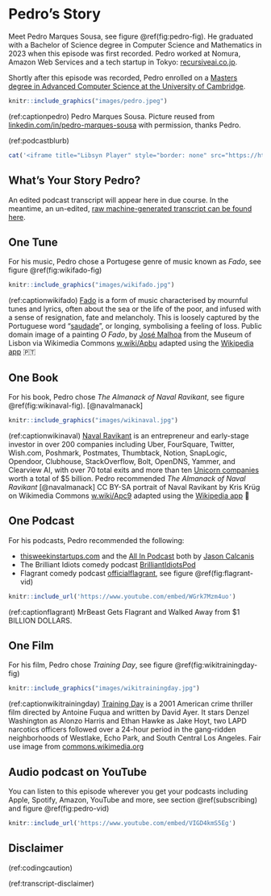 # Pedro's Story {#pedro}

Meet Pedro Marques Sousa, see figure \@ref(fig:pedro-fig). He graduated with a Bachelor of Science degree in Computer Science and Mathematics in 2023 when this episode was first recorded. Pedro worked at Nomura, Amazon Web Services and a tech startup in Tokyo: [recursiveai.co.jp](https://recursiveai.co.jp/en/).

Shortly after this episode was recorded, Pedro enrolled on a [Masters degree in Advanced Computer Science at the University of Cambridge](https://www.postgraduate.study.cam.ac.uk/courses/directory/cscsmpacs).

```r
knitr::include_graphics("images/pedro.jpeg")
```
(ref:captionpedro) Pedro Marques Sousa. Picture reused from [linkedin.com/in/pedro-marques-sousa](https://www.linkedin.com/in/pedro-marques-sousa) with permission, thanks Pedro.

(ref:podcastblurb)


```r
cat('<iframe title="Libsyn Player" style="border: none" src="https://html5-player.libsyn.com/embed/episode/id/27355647/height/90/theme/custom/thumbnail/yes/direction/forward/render-playlist/no/custom-color/000000/" height="90" width="100%" scrolling="no"  allowfullscreen="" webkitallowfullscreen="true" mozallowfullscreen="true" allowfullscreen="true" msallowfullscreen="true" style="border: none;"></iframe>')
```


## What's Your Story Pedro? {#pedro-story}

An edited podcast transcript will appear here in due course. In the meantime, an un-edited, [raw machine-generated transcript can be found here](https://github.com/dullhunk/cdyf/blob/master/raw-transcript-pedro.md).


## One Tune {#pedro-tune}

For his music, Pedro chose a Portugese genre of music known as *Fado*, see figure \@ref(fig:wikifado-fig)

```r
knitr::include_graphics("images/wikifado.jpg")
```


(ref:captionwikifado) [Fado](https://en.wikipedia.org/wiki/Fado) is a form of music characterised by mournful tunes and lyrics, often about the sea or the life of the poor, and infused with a sense of resignation, fate and melancholy. This is loosely captured by the Portuguese word “[saudade](https://en.wikipedia.org/wiki/Saudade)”, or longing, symbolising a feeling of loss. Public domain image of a painting *O Fado*, by [José Malhoa](https://en.wikipedia.org/wiki/Jos%C3%A9_Malhoa) from the Museum of Lisbon via Wikimedia Commons [w.wiki/Apbu](https://w.wiki/Apbu) adapted using the [Wikipedia app](https://apps.apple.com/us/app/wikipedia/id324715238) 🇵🇹



## One Book {#pedro-book}

For his book, Pedro chose *The Almanack of Naval Ravikant*, see figure \@ref(fig:wikinaval-fig). [@navalmanack]

```r
knitr::include_graphics("images/wikinaval.jpg")
```

(ref:captionwikinaval) [Naval Ravikant](https://en.wikipedia.org/wiki/Naval_Ravikant) is an entrepreneur and early-stage investor in over 200 companies including Uber, FourSquare, Twitter, Wish.com, Poshmark, Postmates, Thumbtack, Notion, SnapLogic, Opendoor, Clubhouse, StackOverflow, Bolt, OpenDNS, Yammer, and Clearview AI, with over 70 total exits and more than ten [Unicorn companies](https://en.wikipedia.org/wiki/Unicorn_(finance)) worth a total of $5 billion. Pedro recommended *The Almanack of Naval Ravikant* [@navalmanack] CC BY-SA portrait of Naval Ravikant by Kris Krüg on Wikimedia Commons [w.wiki/Apc9](https://w.wiki/Apc9) adapted using the [Wikipedia app](https://apps.apple.com/us/app/wikipedia/id324715238) 


## One Podcast {#pedro-podcast}

For his podcasts, Pedro recommended the following:

* [thisweekinstartups.com](https://thisweekinstartups.com/) and the [All In Podcast](https://www.youtube.com/@allin) both by [Jason Calcanis](https://en.wikipedia.org/wiki/Jason_Calacanis)
* The Brilliant Idiots comedy podcast [BrilliantIdiotsPod](https://www.youtube.com/@BrilliantIdiotsPod)
* Flagrant comedy podcast [officialflagrant](https://www.youtube.com/@officialflagrant), see figure \@ref(fig:flagrant-vid)

```r
knitr::include_url('https://www.youtube.com/embed/WGrk7Mzm4uo')
```

(ref:captionflagrant) MrBeast Gets Flagrant and Walked Away from $1 BILLION DOLLARS.



## One Film {#pedro-film}

For his film, Pedro chose *Training Day*, see figure \@ref(fig:wikitrainingday-fig)

```r
knitr::include_graphics("images/wikitrainingday.jpg")
```

(ref:captionwikitrainingday) [Training Day](https://en.wikipedia.org/wiki/Training_Day) is a 2001 American crime thriller film directed by Antoine Fuqua and written by David Ayer. It stars Denzel Washington as Alonzo Harris and Ethan Hawke as Jake Hoyt, two LAPD narcotics officers followed over a 24-hour period in the gang-ridden neighborhoods of Westlake, Echo Park, and South Central Los Angeles. Fair use image from [commons.wikimedia.org](https://commons.wikimedia.org)

## Audio podcast on YouTube {#pedtube}

You can listen to this episode wherever you get your podcasts including Apple, Spotify, Amazon, YouTube and more, see section \@ref(subscribing) and figure \@ref(fig:pedro-vid)

```r
knitr::include_url('https://www.youtube.com/embed/VIGD4kmS5Eg')
```


## Disclaimer  


::: {.rmdcaution}

(ref:codingcaution)

(ref:transcript-disclaimer)  

:::

